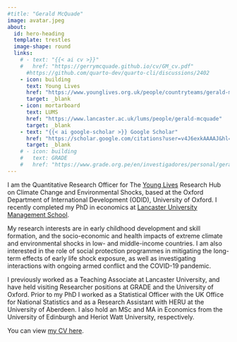 ```yaml
---
#title: "Gerald McQuade"
image: avatar.jpeg
about:
  id: hero-heading
  template: trestles
  image-shape: round
  links:
    # - text: "{{< ai cv >}}"
    #   href: "https://gerrymcquade.github.io/cv/GM_cv.pdf"
      #https://github.com/quarto-dev/quarto-cli/discussions/2402
    - icon: building
      text: Young Lives
      href: "https://www.younglives.org.uk/people/countryteams/gerald-mcquade"
      target: _blank
    - icon: mortarboard
      text: LUMS
      href: "https://www.lancaster.ac.uk/lums/people/gerald-mcquade"
      target: _blank
    - text: "{{< ai google-scholar >}} Google Scholar"
      href: "https://scholar.google.com/citations?user=v4J6exkAAAAJ&hl=en&oi=sra"
      target: _blank
    # - icon: building
    #   text: GRADE
    #   href: "https://www.grade.org.pe/en/investigadores/personal/gerald-mcquade/"
---
```


I am the Quantitative Research Officer for The [Young Lives](https://www.younglives.org.uk/people/countryteams/gerald-mcquade) Research Hub on Climate Change and Environmental Shocks, based at the Oxford Department of International Development (ODID), University of Oxford. I recently completed my PhD in economics at [Lancaster University Management School](https://www.lancaster.ac.uk/lums/people/gerald-mcquade).

My research interests are in early childhood development and skill formation, and the socio-economic and health impacts of extreme climate and environmental shocks in low- and middle-income countries. I am also interested in the role of social protection programmes in mitigating the long-term effects of early life shock exposure, as well as investigating interactions with ongoing armed conflict and the COVID-19 pandemic.

I previously worked as a Teaching Associate at Lancaster University, and have held visiting Researcher positions at GRADE and the University of Oxford. Prior to my PhD I worked as a Statistical Officer with the UK Office for National Statistics and as a Research Assistant with HERU at the University of Aberdeen. I also hold an MSc and MA in Economics from the University of Edinburgh and Heriot Watt University, respectively.

You can view [my CV here](https://gerrymcquade.github.io/cv/GM_cv.pdf).
